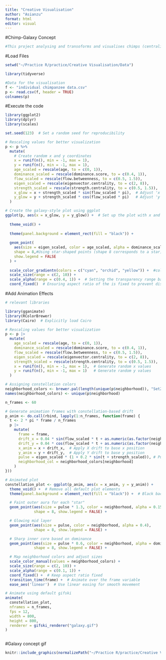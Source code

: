 ```yaml
---
title: "Creative Visualisation"
author: "Asianzu"
format: html
editor: visual
---
```


#Chimp-Galaxy Concept
```r

#This project analysing and transoforms and visualises chimps (centrality scores) into galaxies in a plot and eventually a gif. Individual characteristics such as age, dominance, flow betweenness, and centrality measures were used. I used the dataset of the respiratory outbreak the Ngogo chimpanzees (2020) in this project, manipulating the centrality scores to actualise the dancing chimps-turned-galaxies concept. 

```

#Load Files
```r

setwd("~/Practice R/practice/Creative Visualisation/Data")

library(tidyverse)

#Data for the visualisation
f <- "individual chimpanzee data.csv"
p <- read.csv(f, header = TRUE)
colnames(p)


```



#Execute the code
```r

library(ggplot2)
library(dplyr)
library(scales)

set.seed(123)  # Set a random seed for reproducibility

# Rescaling values for better visualization
p <- p %>%
  mutate(
    # Create random x and y coordinates
    x = runif(n(), min = -1, max = 1), 
    y = runif(n(), min = -1, max = 1), 
    age_scaled = rescale(age, to = c(0, 1)),
    dominance_scaled = rescale(dominance.score, to = c(0.4, 1)), 
    flow_scaled = rescale(flow.betweenness, to = c(0.5, 1.5)),
    eigen_scaled = rescale(eigenvector.centrality, to = c(2, 8)),
    strength_scaled = rescale(strength.centrality, to = c(0.5, 1.5)),
    x_glow = x + strength_scaled * sin(flow_scaled * pi),  # Adjust 'x' position with a glowing effect based on strength and flow
    y_glow = y + strength_scaled * cos(flow_scaled * pi)   # Adjust 'y' position with a glowing effect based on strength and flow
  )

# Create the galaxy-style plot using ggplot
ggplot(p, aes(x = x_glow, y = y_glow)) +  # Set up the plot with x and y positions 
  
  theme_void() +  
  
  theme(panel.background = element_rect(fill = "black")) +  
  
  geom_point(
    aes(size = eigen_scaled, color = age_scaled, alpha = dominance_scaled),#size' to eigenvector centrality, 'color' to age, 'alpha' to dominance
    shape = 8,#Using star-shaped points (shape 8 corresponds to a star)
    show.legend = FALSE
  ) +
  
  scale_color_gradientn(colors = c("cyan", "orchid", "yellow")) +  #color gradient based on age
  scale_size(range = c(2, 10)) +  
  scale_alpha(range = c(0.4, 1)) +  # Setting the transparency range based on dominance
  coord_fixed()  # Ensuring aspect ratio of the is fixed to prevent distortion of the point positions

```

#Add Animation Effects 
```r

# relevant libraries

library(gganimate)
library(RColorBrewer)
library(Cairo)  # Explicitly load Cairo

# Rescaling values for better visualization
p <- p |>
  mutate(
    age_scaled = rescale(age, to = c(0, 1)),
    dominance_scaled = rescale(dominance.score, to = c(0.4, 1)), 
    flow_scaled = rescale(flow.betweenness, to = c(0.5, 1.5)),
    eigen_scaled = rescale(eigenvector.centrality, to = c(2, 8)),
    strength_scaled = rescale(strength.centrality, to = c(0.5, 1.5)),
    x = runif(n(), min = -1, max = 1),  # Generate random x values 
    y = runif(n(), min = -1, max = 1)   # Generate random y values 
  )

# Assigning constellation colors
neighborhood_colors <- brewer.pal(length(unique(p$neighborhood)), "Set2")
names(neighborhood_colors) <- unique(p$neighborhood)

n_frames <- 60

# Generate animation frames with constellation-based drift
p_anim <- do.call(rbind, lapply(1:n_frames, function(frame) {
  t <- 2 * pi * frame / n_frames
  p |>
    mutate(
      frame = frame,  
      drift_x = 0.04 * sin(flow_scaled * t + as.numeric(as.factor(neighborhood))), # X drift based on flow
      drift_y = 0.04 * cos(flow_scaled * t + as.numeric(as.factor(neighborhood))), # Y drift based on flow
      x_anim = x + drift_x,  # Apply X drift to base x position
      y_anim = y + drift_y,  # Apply Y drift to base y position
      pulse = eigen_scaled * (1 + 0.2 * sin(t + strength_scaled)), # Pulsing effect based on eigenvector and strength scores
      neighborhood_col = neighborhood_colors[neighborhood]  
    )
}))

# Animated plot
constellation_plot <- ggplot(p_anim, aes(x = x_anim, y = y_anim)) +
  theme_void() +  # Remove all default plot elements
  theme(panel.background = element_rect(fill = "black")) +  # Black background

  # Faint outer aura for each "star"
  geom_point(aes(size = pulse * 1.3, color = neighborhood, alpha = 0.15),
             shape = 8, show.legend = FALSE) +

  # Glowing mid layer
  geom_point(aes(size = pulse, color = neighborhood, alpha = 0.4),
             shape = 8, show.legend = FALSE) +

  # Sharp inner core based on dominance
  geom_point(aes(size = pulse * 0.6, color = neighborhood, alpha = dominance_scaled),
             shape = 8, show.legend = FALSE) +

  # Map neighborhood colors and adjust sizes
  scale_color_manual(values = neighborhood_colors) +
  scale_size(range = c(2, 10)) +
  scale_alpha(range = c(0.1, 1)) +
  coord_fixed() +  # Keep aspect ratio fixed
  transition_time(frame) +  # Animate over the frame variable
  ease_aes('linear')  # Use linear easing for smooth movement

# Animate using default gifski
animate(
  constellation_plot,
  nframes = n_frames,
  fps = 12,
  width = 800,
  height = 800,
  renderer = gifski_renderer("galaxy.gif")
)



```


#Galaxy concept gif
```r

knitr::include_graphics(normalizePath("~/Practice R/practice/Creative Visualisation/Data/galaxy.gif"))


```
